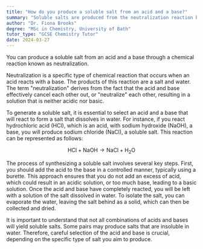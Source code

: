 ```yaml
---
title: "How do you produce a soluble salt from an acid and a base?"
summary: "Soluble salts are produced from the neutralization reaction between an acid and a base, resulting in a chemical transformation that yields the salt."
author: "Dr. Fiona Brooks"
degree: "MSc in Chemistry, University of Bath"
tutor_type: "GCSE Chemistry Tutor"
date: 2024-03-27
---
```


You can produce a soluble salt from an acid and a base through a chemical reaction known as neutralization.

Neutralization is a specific type of chemical reaction that occurs when an acid reacts with a base. The products of this reaction are a salt and water. The term "neutralization" derives from the fact that the acid and base effectively cancel each other out, or "neutralize" each other, resulting in a solution that is neither acidic nor basic.

To generate a soluble salt, it is essential to select an acid and a base that will react to form a salt that dissolves in water. For instance, if you react hydrochloric acid (HCl), which is an acid, with sodium hydroxide (NaOH), a base, you will produce sodium chloride (NaCl), a soluble salt. This reaction can be represented as follows:

$$
\text{HCl} + \text{NaOH} \rightarrow \text{NaCl} + \text{H}_2\text{O}
$$

The process of synthesizing a soluble salt involves several key steps. First, you should add the acid to the base in a controlled manner, typically using a burette. This approach ensures that you do not add an excess of acid, which could result in an acidic solution, or too much base, leading to a basic solution. Once the acid and base have completely reacted, you will be left with a solution of the salt dissolved in water. To isolate the salt, you can evaporate the water, leaving the salt behind as a solid, which can then be collected and dried.

It is important to understand that not all combinations of acids and bases will yield soluble salts. Some pairs may produce salts that are insoluble in water. Therefore, careful selection of the acid and base is crucial, depending on the specific type of salt you aim to produce.
    